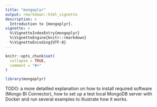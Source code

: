 ```yaml
---
title: "mongoplyr"
output: rmarkdown::html_vignette
description: >
  Introduction to {mongoplyr}.
vignette: >
  %\VignetteIndexEntry{mongoplyr}
  %\VignetteEngine{knitr::rmarkdown}
  %\VignetteEncoding{UTF-8}
---
```


```r
knitr::opts_chunk$set(
  collapse = TRUE,
  comment = "#>"
)
```

```r
library(mongoplyr)
```

TODO: a more detailled explanation on how to install required software (Mongo BI Connector), how to set up a test local MongoDB server with Docker and run several examples to illustrate how it works.
